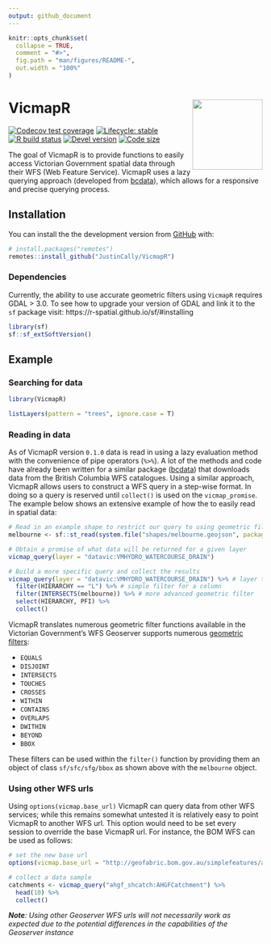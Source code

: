 ```yaml
---
output: github_document
---
```


<!-- README.md is generated from README.Rmd. Please edit that file -->

```r
knitr::opts_chunk$set(
  collapse = TRUE,
  comment = "#>",
  fig.path = "man/figures/README-",
  out.width = "100%"
)
```

# VicmapR <img src='man/figures/VicmapR-Hex-2.png' align="right" height="139" />

<!-- badges: start -->
[![Codecov test coverage](https://codecov.io/gh/JustinCally/VicmapR/branch/master/graph/badge.svg)](https://codecov.io/gh/JustinCally/VicmapR?branch=master)
[![Lifecycle: stable](https://img.shields.io/badge/lifecycle-stable-brightgreen.svg)](https://lifecycle.r-lib.org/articles/stages.html#stable)
[![R build status](https://github.com/JustinCally/VicmapR/workflows/R-CMD-check/badge.svg)](https://github.com/JustinCally/VicmapR/actions)
[![Devel version](https://img.shields.io/badge/devel%20version-0.1.1-blue.svg)](https://github.com/JustinCally/VicmapR)
[![Code size](https://img.shields.io/github/languages/code-size/JustinCally/VicmapR.svg)](https://github.com/JustinCally/VicmapR)
<!-- badges: end -->

The goal of VicmapR is to provide functions to easily access Victorian Government spatial data through their WFS (Web Feature Service). VicmapR uses a lazy querying approach (developed from [bcdata](https://github.com/bcgov/bcdata)), which allows for a responsive and precise querying process.

## Installation

You can install the the development version from [GitHub](https://github.com/) with:

``` r
# install.packages("remotes")
remotes::install_github("JustinCally/VicmapR")
```

### Dependencies  

Currently, the ability to use accurate geometric filters using `VicmapR` requires GDAL > 3.0. To see how to upgrade your version of GDAL and link it to the `sf` package visit: https://r-spatial.github.io/sf/#installing  

```r
library(sf)
sf::sf_extSoftVersion()
```


## Example

### Searching for data

```r
library(VicmapR)

listLayers(pattern = "trees", ignore.case = T)
```

### Reading in data

As of VicmapR version `0.1.0` data is read in using a lazy evaluation method with the convenience of pipe operators (`%>%`). A lot of the methods and code have already been written for a similar package ([bcdata](https://github.com/bcgov/bcdata)) that downloads data from the British Columbia WFS catalogues. Using a similar approach, VicmapR allows users to construct a WFS query in a step-wise format. In doing so a query is reserved until `collect()` is used on the `vicmap_promise`. The example below shows an extensive example of how the to easily read in spatial data:

```r
# Read in an example shape to restrict our query to using geometric filtering
melbourne <- sf::st_read(system.file("shapes/melbourne.geojson", package="VicmapR"), quiet = T)

# Obtain a promise of what data will be returned for a given layer
vicmap_query(layer = "datavic:VMHYDRO_WATERCOURSE_DRAIN")

# Build a more specific query and collect the results
vicmap_query(layer = "datavic:VMHYDRO_WATERCOURSE_DRAIN") %>% # layer to query
  filter(HIERARCHY == "L") %>% # simple filter for a column
  filter(INTERSECTS(melbourne)) %>% # more advanced geometric filter
  select(HIERARCHY, PFI) %>% 
  collect()
```

VicmapR translates numerous geometric filter functions available in the Victorian Government's WFS Geoserver supports numerous [geometric filters](https://docs.geoserver.org/stable/en/user/tutorials/cql/cql_tutorial.html#geometric-filters):  

+ `EQUALS`   
+ `DISJOINT`   
+ `INTERSECTS`   
+ `TOUCHES`   
+ `CROSSES`   
+ `WITHIN`   
+ `CONTAINS` 
+ `OVERLAPS`   
+ `DWITHIN`   
+ `BEYOND`  
+ `BBOX`  

These filters can be used within the `filter()` function by providing them an object of class `sf/sfc/sfg/bbox` as shown above with the `melbourne` object. 

### Using other WFS urls  

Using `options(vicmap.base_url)` VicmapR can query data from other WFS services; while this remains somewhat untested it is relatively easy to point VicmapR to another WFS url. This option would need to be set every session to override the base VicmapR url. For instance, the BOM WFS can be used as follows:  

```r
# set the new base url
options(vicmap.base_url = "http://geofabric.bom.gov.au/simplefeatures/ahgf_shcatch/wfs")

# collect a data sample
catchments <- vicmap_query("ahgf_shcatch:AHGFCatchment") %>% 
  head(10) %>% 
  collect()
```

*__Note__: Using other Geoserver WFS urls will not necessarily work as expected due to the potential differences in the capabilities of the Geoserver instance*
